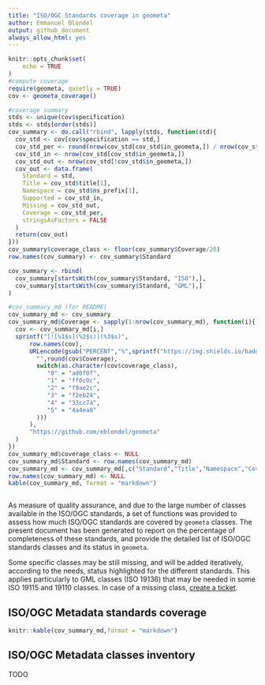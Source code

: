 ```yaml
---
title: "ISO/OGC Standards coverage in geometa"
author: Emmanuel Blondel
output: github_document
always_allow_html: yes
---
```


```r
knitr::opts_chunk$set(
	echo = TRUE
)
#compute coverage
require(geometa, quietly = TRUE)
cov <- geometa_coverage()

#coverage summary
stds <- unique(cov$specification)
stds <- stds[order(stds)]
cov_summary <- do.call("rbind", lapply(stds, function(std){
  cov_std <- cov[cov$specification == std,]
  cov_std_per <- round(nrow(cov_std[cov_std$in_geometa,]) / nrow(cov_std) * 100,2)
  cov_std_in <- nrow(cov_std[cov_std$in_geometa,])
  cov_std_out <- nrow(cov_std[!cov_std$in_geometa,])
  cov_out <- data.frame(
    Standard = std,
    Title = cov_std$title[1],
    Namespace = cov_std$ns_prefix[1],
    Supported = cov_std_in,
    Missing = cov_std_out,
    Coverage = cov_std_per,
    stringsAsFactors = FALSE
  )
  return(cov_out)
}))
cov_summary$coverage_class <- floor(cov_summary$Coverage/20)
row.names(cov_summary) <- cov_summary$Standard

cov_summary <- rbind(
  cov_summary[startsWith(cov_summary$Standard, "ISO"),],
  cov_summary[startsWith(cov_summary$Standard, "GML"),]
)

#cov_summary_md (for README)
cov_summary_md <- cov_summary
cov_summary_md$Coverage <- sapply(1:nrow(cov_summary_md), function(i){
  cov <- cov_summary_md[i,]
  sprintf("[![%1$s](%2$s)](%3$s)",
      row.names(cov),
      URLencode(gsub("PERCENT","%",sprintf("https://img.shields.io/badge/%1$s-%2$sPERCENT-%3$s.svg",
        "",round(cov$Coverage),
        switch(as.character(cov$coverage_class),
           "0" = "ad0f0f",
           "1" = "ff0c0c",
           "2" = "f9ae2c",
           "3" = "f2eb24",
           "4" = "33cc7a",
           "5" = "4a4ea8"
        )))
      ),
      "https://github.com/eblondel/geometa"
  )
})
cov_summary_md$coverage_class <- NULL
cov_summary_md$Standard <- row.names(cov_summary_md) 
cov_summary_md <- cov_summary_md[,c("Standard","Title","Namespace","Coverage","Supported","Missing")]
row.names(cov_summary_md) <- NULL
kable(cov_summary_md, format = "markdown")



```

As measure of quality assurance, and due to the large number of classes available in the ISO/OGC standards, a set of functions was provided to assess how much ISO/OGC standards are covered by ``geometa`` classes. The present document has been generated to report on the percentage of completeness of these standards, and provide the detailed list of ISO/OGC standards classes and its status in ``geometa``.

Some specific classes may be still missing, and will be added iteratively, according to the needs, status highlighted for the different standards. This applies particularly to GML classes (ISO 19136) that may be needed in some ISO 19115 and 19110 classes. In case of a missing class, [create a ticket](https://github.com/eblondel/geometa/issues/new).

## ISO/OGC Metadata standards coverage

```r
knitr::kable(cov_summary_md,format = "markdown")

```


## ISO/OGC Metadata classes inventory

TODO